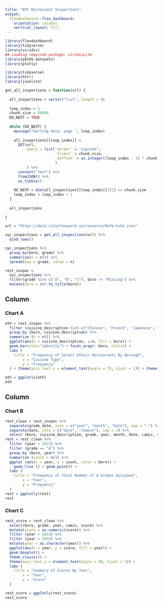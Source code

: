 ```yaml
---
title: "NYC Restaurant Inspections"
output: 
  flexdashboard::flex_dashboard:
    orientation: columns
    vertical_layout: fill
---
```


```r
library(flexdashboard)
library(tidyverse)
library(viridis)
## Loading required package: viridisLite
library(p8105.datasets)
library(plotly)
```

```r
library(tidyverse)
library(httr)
library(jsonlite)

get_all_inspections = function(url) {
  
  all_inspections = vector("list", length = 0)
  
  loop_index = 1
  chunk_size = 50000
  DO_NEXT = TRUE
  
  while (DO_NEXT) {
    message("Getting data, page ", loop_index)
    
    all_inspections[[loop_index]] = 
      GET(url,
          query = list(`$order` = "zipcode",
                       `$limit` = chunk_size,
                       `$offset` = as.integer((loop_index - 1) * chunk_size)
                       )
          ) %>%
      content("text") %>%
      fromJSON() %>%
      as_tibble()
    
    DO_NEXT = dim(all_inspections[[loop_index]])[1] == chunk_size
    loop_index = loop_index + 1
  }
  
  all_inspections
  
}

url = "https://data.cityofnewyork.us/resource/9w7m-hzhe.json"

nyc_inspections = get_all_inspections(url) %>%
  bind_rows() 

nyc_inspections %>% 
  group_by(boro, grade) %>% 
  summarize(n = n()) %>% 
  spread(key = grade, value = n)

rest_inspec =
  nyc_inspections %>%
  filter(grade %in% c("A", "B", "C"), boro != "Missing") %>% 
  mutate(boro = str_to_title(boro))
```


Column {data-width=650}
-----------------------------------------------------------------------

### Chart A

```r
eth = rest_inspec %>% 
  filter (cuisine_description %in% c("Chinese", "French", "Japanese", "Indian", "Italian")) %>% 
  group_by (boro, cuisine_description) %>% 
  summarize (n = n()) %>% 
  ggplot(aes(x = cuisine_description, y=n, fill = boro)) +
  geom_bar(stat="identity") + facet_wrap(~ boro, ncol=2) +
  labs (
    title = "Frequency of Select Ethnic Restaurants By Borough",
        x = "Cuisine Type",
        y = "Frequency"
  ) + theme(axis.text.x = element_text(angle = 75, hjust = 1)) + theme(legend.position="none")

eth = ggplotly(eth)
eth
```

Column {data-width=350}
-----------------------------------------------------------------------

### Chart B

```r
rest_clean = rest_inspec %>% 
  separate(grade_date, into = c("year", "month", "date"), sep = "-") %>%
  separate(date, into = c("date", "remove"), sep = 2) %>%
  select (boro, cuisine_description, grade, year, month, date, camis, score) %>%   mutate(year = as.numeric(year))
rest = rest_clean %>% 
  filter (year > 2013) %>% 
  filter (grade == "A") %>%
  group_by (boro, year) %>% 
  summarize (count = n()) %>% 
  ggplot (aes(x = year, y = count, color = boro)) +
    geom_line () + geom_point() +
  labs (
    title = "Frequency of Total Number of A Grades Assigned",
        x = "Year",
        y = "Frequency"
  )
rest = ggplotly(rest)
rest
```

### Chart C

```r
rest_score = rest_clean %>% 
  select(boro, grade, year, camis, score) %>% 
  mutate(score = as.numeric(score)) %>% 
  filter (year > 2014) %>% 
  filter (year < 2018) %>% 
  mutate(year = as.character(year)) %>% 
  ggplot(aes(x = year, y = score, fill = year)) +
  geom_boxplot() +
  theme_classic() + 
  theme(axis.text.x = element_text(angle = 90, hjust = 1)) +
  labs (
    title = "Summary of Scores By Year",
        x = "Year",
        y = "Score"
  )

rest_score = ggplotly(rest_score)
rest_score
```


